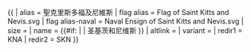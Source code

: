 {{ {{{1<noinclude>|country showdata</noinclude>}}}
| alias = 聖克里斯多福及尼維斯
| flag alias = Flag of Saint Kitts and Nevis.svg
| flag alias-naval = Naval Ensign of Saint Kitts and Nevis.svg
| size = {{{size|}}}
| name = {{#if: {{{name|}}} | {{{name|}}} | 圣基茨和尼维斯  }}
| altlink = {{{altlink|}}}
| variant = {{{variant|}}}
<noinclude>
| redir1 = KNA
| redir2 = SKN
</noinclude>
}}